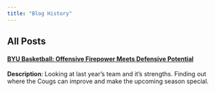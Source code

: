 ```yaml
---
title: "Blog History"
---
```


## All Posts

#### [BYU Basketball: Offensive Firepower Meets Defensive Potential](2025-09-18-BYUBasketball.qmd)
**Description**: Looking at last year's team and it's strengths. Finding out where the Cougs can improve and make the upcoming season special. 

